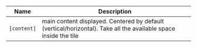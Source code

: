 | Name        | Description                                                                                                     |
|-------------|-----------------------------------------------------------------------------------------------------------------|
| `[content]` | main content displayed. Centered by default (vertical/horizontal). Take all the available space inside the tile |

